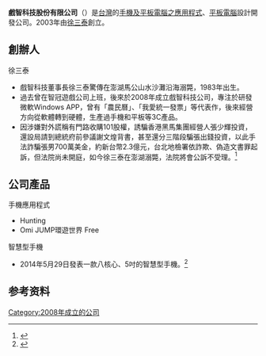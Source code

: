 {{多個問題|
{{advert|time=2016-08-05T04:58:43+00:00}}
{{autobiography|time=2014-06-23T12:11:28+00:00}}
{{refimprove|time=2014-06-23T12:11:28+00:00}}
}}
{{coord|25|2|59.8|N|121|22|30.8|E|region:ID_type:landmark|display=title}}
{{Infobox company
|company_name= 戲智科技股份有限公司
|company_name_en= BungBungame Incorporated
|company_logo= 
|company_type= [[非上市公司|非上市公司]]
|company_slogan= 追求創新、堅持卓越、追求企業永績發展、立足台灣、放眼世界、創造驚喜、打造國際化品牌
|abbreviated_name= 戲智
|foundation= 2008年
|location= {{ROC-TW}}<br/>[[台北市|台北市]][[南港區|南港區]]三重路19-11號15樓
|zip_code=
|area_served=
|telephone_no= 0809-080-566
|key_people= [[董事長|董事長]]：[[徐三泰|徐三泰]]（已故）<br />[[總經理|總經理]]：[[徐三泰|徐三泰]]（已故）
|industry= [[IT|IT]]應用程式設計開發、平板電腦設計開發
|products= [[資訊科技|應用程式]]、[[平板電腦|平板電腦]]
|services=
|capital= [[新台幣|NTD]] $150,000,000元
|revenue=
|operating_income=
|profit=
|total_asset
|net_asset
|market_value=
|num_employees=
|P/E ratio=
|earnings per share=
|Net asset value=
|accounting_period=
|parent=
|major_shareholder=
|divisions=
|subsid= 
|homepage= http://www.bungbungame.com
|footnotes=
|width=
|name=}}
'''戲智科技股份有限公司'''（{{lang-en|BungBungame Inc.}}）是[[台灣|台灣]]的[[手機及平板電腦之應用程式|手機及平板電腦之應用程式]]、[[平板電腦|平板電腦]]設計開發公司。2003年由[[徐三泰|徐三泰]]創立。

==創辦人==
; 徐三泰

* 戲智科技董事長徐三泰驚傳在澎湖馬公山水沙灘沿海溺斃，1983年出生。
* 過去曾在智冠遊戲公司上班，後來於2008年成立戲智科技公司，專注於研發微軟Windows APP，曾有「農民曆」、「我愛統一發票」等代表作，後來經營方向從軟體轉到硬體，生產過手機和平板等3C產品。
* 因涉嫌對外謊稱有門路收購101股權，誘騙香港黑馬集團經營人張少輝投資，還設局請到總統府前參議謝文煌背書，甚至還分三階段騙張出錢投資，以此手法詐騙張男700萬美金，約新台幣2.3億元，台北地檢署依詐欺、偽造文書罪起訴，但法院尚未開庭，如今徐三泰在澎湖溺斃，法院將會公訴不受理。<ref>{{Cite web |url=http://news.ltn.com.tw/news/society/breakingnews/1753295 |title=資金不足想入主101 戲智科技董座涉偽造魏應交印鑑 |access-date=2016-08-04 |archive-date=2018-11-27 |archive-url=https://web.archive.org/web/20181127074852/http://news.ltn.com.tw/news/society/breakingnews/1753295 |dead-url=no }}</ref>
==公司產品==
; 手機應用程式
* Hunting
* Omi JUMP環遊世界 Free

;智慧型手機
* 2014年5月29日發表一款八核心、5吋的智慧型手機。<ref>{{Cite web |url=http://www.ettoday.net/news/20140517/358252.htm#ixzz32ESpocV9 |title=獨／拼小米！戲智5月29日推5吋八核心手機 售價不到4千 |access-date=2014-05-20 |archive-date=2017-12-22 |archive-url=https://web.archive.org/web/20171222162609/https://www.ettoday.net/news/20140517/358252.htm#ixzz32ESpocV9 |dead-url=no }}</ref>

==参考资料==
<references/>



[[Category:2008年成立的公司|Category:2008年成立的公司]]